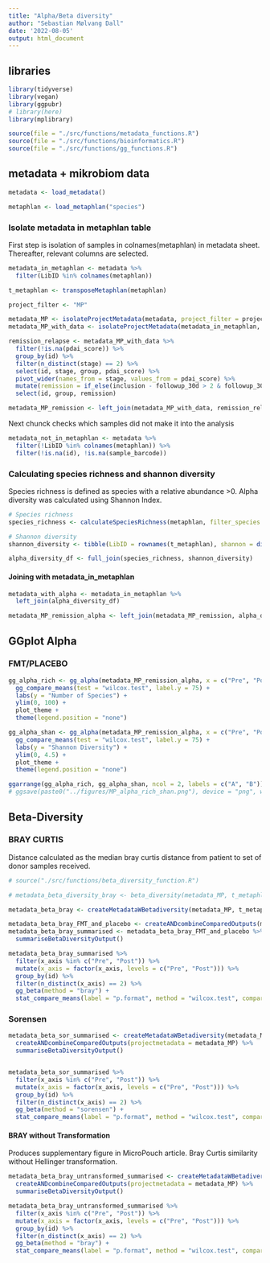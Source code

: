 ```yaml
---
title: "Alpha/Beta diversity"
author: "Sebastian Mølvang Dall"
date: '2022-08-05'
output: html_document
---
```


## libraries
```r
library(tidyverse)
library(vegan)
library(ggpubr)
# library(here)
library(mplibrary)

source(file = "./src/functions/metadata_functions.R")
source(file = "./src/functions/bioinformatics.R")
source(file = "./src/functions/gg_functions.R")
```

## metadata + mikrobiom data
```r
metadata <- load_metadata()

metaphlan <- load_metaphlan("species")
```


### Isolate metadata in metaphlan table
First step is isolation of samples in colnames(metaphlan) in metadata sheet. Thereafter, relevant columns are selected.

```r
metadata_in_metaphlan <- metadata %>%
  filter(LibID %in% colnames(metaphlan))

t_metaphlan <- transposeMetaphlan(metaphlan)
```

```r
project_filter <- "MP"

metadata_MP <- isolateProjectMetadata(metadata, project_filter = project_filter)
metadata_MP_with_data <- isolateProjectMetadata(metadata_in_metaphlan, project_filter = project_filter)

remission_relapse <- metadata_MP_with_data %>%
  filter(!is.na(pdai_score)) %>%
  group_by(id) %>%
  filter(n_distinct(stage) == 2) %>%
  select(id, stage, group, pdai_score) %>%
  pivot_wider(names_from = stage, values_from = pdai_score) %>%
  mutate(remission = if_else(inclusion - followup_30d > 2 & followup_30d <= 7, "remission", "relapse")) %>%
  select(id, group, remission)

metadata_MP_remission <- left_join(metadata_MP_with_data, remission_relapse)
```

Next chunck checks which samples did not make it into the analysis
```r
metadata_not_in_metaphlan <- metadata %>%
  filter(!LibID %in% colnames(metaphlan)) %>%
  filter(!is.na(id), !is.na(sample_barcode))
```



### Calculating species richness and shannon diversity

Species richness is defined as species with a relative abundance >0. Alpha diversity was calculated using Shannon Index.

```r
# Species richness
species_richness <- calculateSpeciesRichness(metaphlan, filter_species = 0)

# Shannon diversity
shannon_diversity <- tibble(LibID = rownames(t_metaphlan), shannon = diversity(as.matrix(t_metaphlan), index = "shannon"))

alpha_diversity_df <- full_join(species_richness, shannon_diversity)
```




#### Joining with metadata_in_metaphlan
```r
metadata_with_alpha <- metadata_in_metaphlan %>%
  left_join(alpha_diversity_df)

metadata_MP_remission_alpha <- left_join(metadata_MP_remission, alpha_diversity_df)
```


## GGplot Alpha
### FMT/PLACEBO
```r
gg_alpha_rich <- gg_alpha(metadata_MP_remission_alpha, x = c("Pre", "Post", "Donor"), alpha_metric = "richness") %>%
  gg_compare_means(test = "wilcox.test", label.y = 75) +
  labs(y = "Number of Species") +
  ylim(0, 100) +
  plot_theme +
  theme(legend.position = "none")

gg_alpha_shan <- gg_alpha(metadata_MP_remission_alpha, x = c("Pre", "Post", "Donor"), alpha_metric = "shannon") %>%
  gg_compare_means(test = "wilcox.test", label.y = 75) +
  labs(y = "Shannon Diversity") +
  ylim(0, 4.5) +
  plot_theme +
  theme(legend.position = "none")

ggarrange(gg_alpha_rich, gg_alpha_shan, ncol = 2, labels = c("A", "B"))
# ggsave(paste0("../figures/MP_alpha_rich_shan.png"), device = "png", width = 8)
```

## Beta-Diversity
### BRAY CURTIS
Distance calculated as the median bray curtis distance from patient to set of donor samples received.

```r
# source("./src/functions/beta_diversity_function.R")
```


```r
# metadata_beta_diversity_bray <- beta_diversity(metadata_MP, t_metaphlan, transform = T, stages = c("Pre", "Post"), seed = 1)
```

```r
metadata_beta_bray <- createMetadataWBetadiversity(metadata_MP, t_metaphlan, "bray", TRUE)
```

```r
metadata_beta_bray_FMT_and_placebo <- createANDcombineComparedOutputs(metadata_MP, metadata_beta_bray)
metadata_beta_bray_summarised <- metadata_beta_bray_FMT_and_placebo %>%
  summariseBetaDiversityOutput()
```

```r
metadata_beta_bray_summarised %>%
  filter(x_axis %in% c("Pre", "Post")) %>%
  mutate(x_axis = factor(x_axis, levels = c("Pre", "Post"))) %>%
  group_by(id) %>%
  filter(n_distinct(x_axis) == 2) %>%
  gg_beta(method = "bray") +
  stat_compare_means(label = "p.format", method = "wilcox.test", comparisons = list(c("Pre", "Post")), paired = T, label.y = 0.45, tip.length = 0.02)
```


### Sorensen

```r
metadata_beta_sor_summarised <- createMetadataWBetadiversity(metadata_MP, t_metaphlan, "sorensen", FALSE) %>%
  createANDcombineComparedOutputs(projectmetadata = metadata_MP) %>%
  summariseBetaDiversityOutput()


metadata_beta_sor_summarised %>%
  filter(x_axis %in% c("Pre", "Post")) %>%
  mutate(x_axis = factor(x_axis, levels = c("Pre", "Post"))) %>%
  group_by(id) %>%
  filter(n_distinct(x_axis) == 2) %>%
  gg_beta(method = "sorensen") +
  stat_compare_means(label = "p.format", method = "wilcox.test", comparisons = list(c("Pre", "Post")), paired = T, tip.length = 0.02)
```

#### BRAY without Transformation
Produces supplementary figure in MicroPouch article. Bray Curtis similarity without Hellinger transformation.

```r
metadata_beta_bray_untransformed_summarised <- createMetadataWBetadiversity(metadata_MP, t_metaphlan, "bray", FALSE) %>%
  createANDcombineComparedOutputs(projectmetadata = metadata_MP) %>%
  summariseBetaDiversityOutput()

metadata_beta_bray_untransformed_summarised %>%
  filter(x_axis %in% c("Pre", "Post")) %>%
  mutate(x_axis = factor(x_axis, levels = c("Pre", "Post"))) %>%
  group_by(id) %>%
  filter(n_distinct(x_axis) == 2) %>%
  gg_beta(method = "bray") +
  stat_compare_means(label = "p.format", method = "wilcox.test", comparisons = list(c("Pre", "Post")), paired = T, tip.length = 0.02)
```
